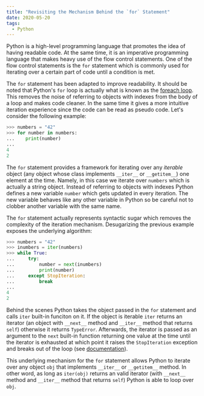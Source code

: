 ```yaml
---
title: "Revisiting the Mechanism Behind the `for` Statement"
date: 2020-05-20
tags: 
  - Python
---
```


Python is a high-level programming language that promotes the idea of having
readable code. At the same time, it is an imperative programming language that
makes heavy use of the flow control statements. One of the flow control
statements is the `for` statement which is commonly used for iterating over a
certain part of code until a condition is met.

The `for` statement has been adapted to improve readability. It should be noted
that Python's `for` loop is actually what is known as the [foreach
loop](https://en.wikipedia.org/wiki/Foreach_loop). This removes the noise of
referring to objects with indexes from the body of a loop and makes code
cleaner. In the same time it gives a more intuitive iteration experience since
the code can be read as pseudo code. Let's consider the following example:

```py noLineNumbers
>>> numbers = "42"
>>> for number in numbers:
...    print(number)
...
4
2
```

The `for` statement provides a framework for iterating over any *iterable*
object (any object whose class implements `__iter__` or `__getitem__`) one
element at the time. Namely, in this case we iterate over `numbers` which is
actually a string object. Instead of referring to objects with indexes Python
defines a new variable `number` which gets updated in every iteration. The new
variable behaves like any other variable in Python so be careful not to clobber
another variable with the same name.

The `for` statement actually represents syntactic sugar which removes the
complexity of the iteration mechanism. Desugarizing the previous example
exposes the underlying algorithm:

```py noLineNumbers
>>> numbers = "42"
>>> inumbers = iter(numbers)
>>> while True:
...     try:
...         number = next(inumbers)
...         print(number)
...     except StopIteration:
...         break
...
4
2
```

Behind the scenes Python takes the object passed in the `for` statement and
calls `iter` built-in funciton on it. If the object is iterable `iter` returns
an iterator (an object with `__next__` method and `__iter__` method that
returns `self`) otherwise it returns `TypeError`. Afterwards, the iterator is
passed as an argument to the `next` built-in function returning one value at
the time until the iterator is exhausted at which point it raises the
`StopIteration` exception and breaks out of the loop (see
[documentation](https://docs.python.org/3/tutorial/classes.html#iterators)).

This underlying mechanism for the `for` statement allows Python to iterate over
any object `obj` that implements `__iter__` or `__getitem__` method. In other
word, as long as `iter(obj)` returns an valid iterator (with `__next__` method
and `__iter__` method that returns `self`) Python is able to loop over `obj`.
